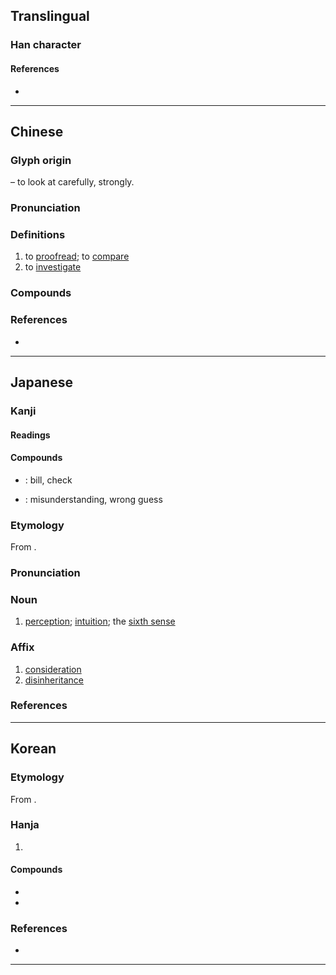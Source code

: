 {{character info}}
==Translingual==

===Han character===
{{Han char|rn=19|rad=力|as=09|sn=11|four=44727|canj=TVKS|ids=⿰甚力}}

====References====
* {{Han ref|kx=0148.190|dkj=02393|dj=0334.030|hdz=10373.180|uh=52D8|ud=21208|bh=B0C9|bd=45257}}

----

==Chinese==
{{zh-forms}}

===Glyph origin===
{{Han etym}}
{{Han compound|力|t1=strong|甚|ls=psc|c1=s|c2=p}} – to look at carefully, strongly.

===Pronunciation===
{{zh-pron
|m=kān
|c=ham3,ham1
|mn=kham/qz,twv,xm,zz:khàm
|mc=y
|oc=y
|cat=v
}}

===Definitions===
{{zh-hanzi}}

# to [[proofread]]; to [[compare]]
# to [[investigate]]
#: {{zh-x|勘探|to [[prospect]]}}

===Compounds===
{{zh-der|制勘|勘估|勘合|勘問|勘婚|勘察|勘探|勘查|勘檢|勘正|勘測|勘誤|勘誤表|勘驗|契勘|察勘|對勘|履勘|打勘|拷勘|探勘|推勘|查勘|校勘|校勘學|根勘|歸勘|磨勘|禁勘|踏勘|錯勘|震波測勘|駁勘|點勘|勘破}}

===References===
* {{R:yue:Hanzi}}

----

==Japanese==

===Kanji===
{{ja-kanji|grade=c|rs=力09}}

====Readings====
{{ja-readings
|goon=こん
|kanon=かん
|kun=かんが-える
}}

====Compounds====
* {{ja-r|勘定|かんじょう}}: bill, check
* {{ja-r|勘違い|かんちがい}}: misunderstanding, wrong guess

===Etymology===
{{ja-kanjitab|かん|yomi=kanon}}
From {{der|ja|ltc|sort=かん|-}} {{ltc-l|勘}}.

===Pronunciation===
{{ja-pron|かん|acc=0|acc_ref=DJR|y=kanon}}

===Noun===
{{ja-noun|かん}}

# [[perception]]; [[intuition]]; the [[sixth sense]]

===Affix===
{{ja-pos|affix|かん}}

# [[consideration]]
# [[disinheritance]]

===References===
<references/>

----

==Korean==

===Etymology===
From {{der|ko|ltc|-}} {{ltc-l|勘|id=1}}.

===Hanja===
{{ko-hanja|헤아리다|헤아릴|감}}

# {{hanja form of|감|[[consideration]]}}

====Compounds====
{{top2}}
* {{ko-l|감정|[[calculation]]|勘定}}
* {{ko-l|감안|[[consideration]]|勘案}}
{{bottom}}

===References===
* {{R:hanjadoc|886}}

----